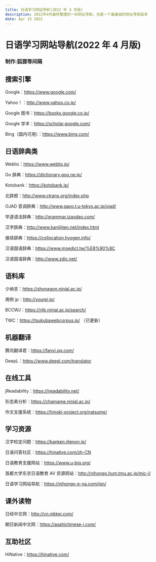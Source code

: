```yaml
---
title: 日语学习网站导航(2022 年 4 月版)
description: 2022年4月最终整理的一份网址导航，也是一个最基础的网址导航版本
date: Apr 15 2022
---
```



# 日语学习网站导航(2022 年 4 月版)

### 制作:狐狸等间隔

## 搜索引擎

Google：https://www.google.com/

Yahoo！：http://www.yahoo.co.jp/

Google 图书：https://books.google.co.jp/

Google 学术：https://scholar.google.com/

Bing（国内可用）：https://www.bing.com/

## 日语辞典类

Weblio：https://www.weblio.jp/

Go 辞典：https://dictionary.goo.ne.jp/

Kotobank：https://kotobank.jp/

北辞郎：http://www.ctrans.org/index.php

OJAD 音调辞典：http://www.gavo.t.u-tokyo.ac.jp/ojad/

早道语法辞典：http://grammar.izaodao.com/

汉字辞典：http://www.kanjijiten.net/index.html

接续辞典：https://collocation.hyogen.info/

汉语国语辞典：https://www.moedict.tw/%E8%90%8C

汉语国语辞典：http://www.zdic.net/

## 语料库

少纳言：https://shonagon.ninjal.ac.jp/

用例 jp：http://yourei.jp/

BCCWJ：https://nlb.ninjal.ac.jp/search/

TWC：https://tsukubawebcorpus.jp/ （已更新）

## 机器翻译

腾讯翻译君：https://fanyi.qq.com/

DeepL：https://www.deepl.com/translator

## 在线工具

jReadability：https://jreadability.net/

形态素分析：https://chamame.ninjal.ac.jp/

作文支援系统：https://hinoki-project.org/natsume/

## 学习资源

汉字检定问题：https://kanken.jitenon.jp/

日语问答社区：https://hinative.com/zh-CN

日语教育支援网站：https://www.u-biq.org/

首都大学东京日语教育 AV 资源网站：http://nihongo.hum.tmu.ac.jp/mic-j/

日语学习网站导航：https://nihongo-e-na.com/jpn/

## 课外读物

日经中文网：http://cn.nikkei.com/

朝日新闻中文网：https://asahichinese-j.com/

## 互助社区

HiNative：https://hinative.com/
